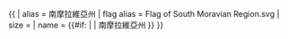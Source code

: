 {{ {{{1<noinclude>|country showdata</noinclude>}}}
| alias = 南摩拉維亞州
| flag alias = Flag of South Moravian Region.svg
| size = {{{size|}}}
| name = {{#if: {{{name|}}} | {{{name|}}} | 南摩拉維亞州 }}
}}